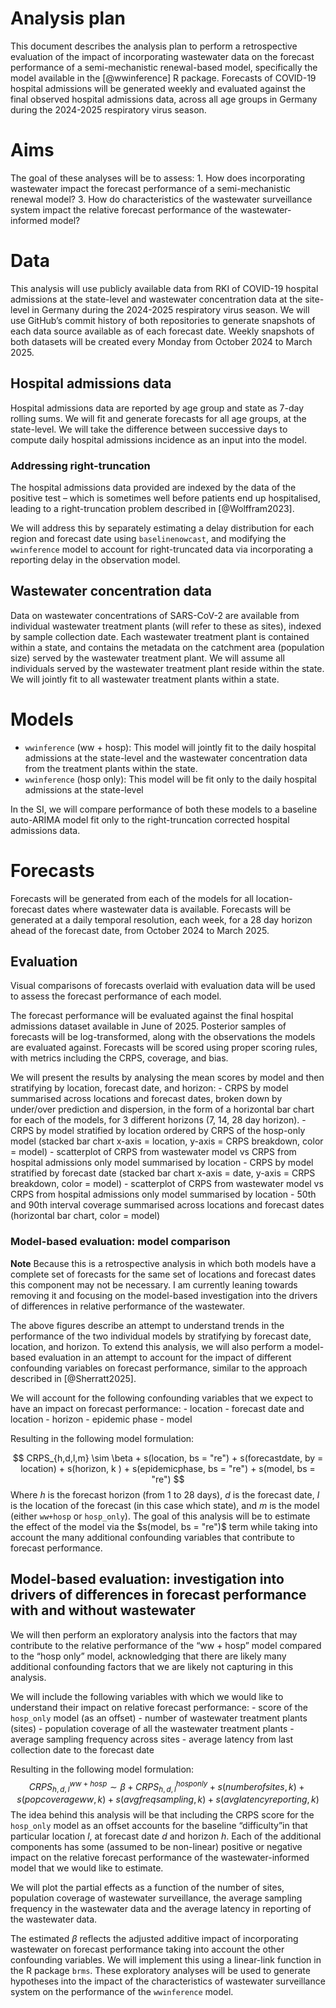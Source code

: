 # Analysis plan

This document describes the analysis plan to perform a retrospective evaluation of the impact of incorporating wastewater data on the forecast performance of a semi-mechanistic renewal-based model, specifically the model available in the [@wwinference] R package.
Forecasts of COVID-19 hospital admissions will be generated weekly and evaluated against the final observed hospital admissions data, across all age groups in Germany during the 2024-2025 respiratory virus season.

# Aims

The goal of these analyses will be to assess:
1. How does incorporating wastewater impact the forecast performance of a semi-mechanistic renewal model?
3. How do characteristics of the wastewater surveillance system impact the relative forecast performance of the wastewater-informed model?


# Data

This analysis will use publicly available data from RKI of COVID-19 hospital admissions at the state-level and wastewater concentration data at the site-level in Germany during the 2024-2025 respiratory virus season.
We will use GitHub's commit history of both repositories to generate snapshots of each data source available as of each forecast date.
Weekly snapshots of both datasets will be created every Monday from October 2024 to March 2025.

## Hospital admissions data

Hospital admissions data are reported by age group and state as 7-day rolling sums.
We will fit and generate forecasts for all age groups, at the state-level.
We will take the difference between successive days to compute daily hospital admissions incidence as an input into the model.

### Addressing right-truncation
The hospital admissions data provided are indexed by the data of the positive test -- which is sometimes well before patients end up hospitalised, leading to a right-truncation problem described in [@Wolffram2023].

We will address this by separately estimating a delay distribution for each region and forecast date using `baselinenowcast`, and modifying the `wwinference` model to account for right-truncated data via incorporating a reporting delay in the observation model.

## Wastewater concentration data
Data on wastewater concentrations of SARS-CoV-2 are available from individual wastewater treatment plants (will refer to these as sites), indexed by sample collection date.
Each wastewater treatment plant is contained within a state, and contains the metadata on the catchment area (population size) served by the wastewater treatment plant.
We will assume all individuals served by the wastewater treatment plant reside within the state.
We will jointly fit to all wastewater treatment plants within a state.

# Models
- `wwinference` (ww + hosp): This model will jointly fit to the daily hospital admissions at the state-level and the wastewater concentration data from the treatment plants within the state.
- `wwinference` (hosp only): This model will be fit only to the daily hospital admissions at the state-level

In the SI, we will compare performance of both these models to a baseline auto-ARIMA model fit only to the right-truncation corrected hospital admissions data.

# Forecasts
Forecasts will be generated from each of the models for all location-forecast dates where wastewater data is available.
Forecasts will be generated at a daily temporal resolution, each week, for a 28 day horizon ahead of the forecast date, from October 2024 to March 2025.

## Evaluation
Visual comparisons of forecasts overlaid with evaluation data will be used to assess the forecast performance of each model.

The forecast performance will be evaluated against the final hospital admissions dataset available in June of 2025.
Posterior samples of forecasts will be log-transformed, along with the observations the models are evaluated against.
Forecasts will be scored using proper scoring rules, with metrics including the CRPS, coverage, and bias.

We will present the results by analysing the mean scores by model and then stratifying by location, forecast date, and horizon:
- CRPS by model summarised across locations and forecast dates, broken down by under/over prediction and dispersion, in the form of a horizontal bar chart for each of the models, for 3 different horizons (7, 14, 28 day horizon).
- CRPS by model stratified by location ordered by CRPS of the hosp-only model (stacked bar chart x-axis = location, y-axis = CRPS breakdown, color = model)
- scatterplot of CRPS from wastewater model vs CRPS from hospital admissions only model summarised by location
- CRPS by model stratified by forecast date (stacked bar chart x-axis = date, y-axis = CRPS breakdown, color = model)
- scatterplot of CRPS from wastewater model vs CRPS from hospital admissions only model summarised by location
- 50th and 90th interval coverage summarised across locations and forecast dates (horizontal bar chart, color = model)


### Model-based evaluation: model comparison
**Note** Because this is a retrospective analysis in which both models have a complete set of forecasts for the same set of locations and forecast dates this component may not be necessary. I am currently leaning towards removing it and focusing on the model-based investigation into the drivers of differences in relative performance of the wastewater.

The above figures describe an attempt to understand trends in the performance of the two individual models by stratifying by forecast date, location, and horizon.
To extend this analysis, we will also perform a model-based evaluation in an attempt to account for the impact of different confounding variables on forecast performance, similar to the approach described in [@Sherratt2025].

We will account for the following confounding variables that we expect to have an impact on forecast performance:
- location
- forecast date and location
- horizon
- epidemic phase
- model

Resulting in the following model formulation:

$$
CRPS_{h,d,l,m} \sim \beta + s(location, bs = "re") + s(forecastdate, by = location) + s(horizon, k ) + s(epidemicphase, bs = "re") + s(model, bs = "re")
$$
Where $h$ is the forecast horizon (from 1 to 28 days), $d$ is the forecast date, $l$ is the location of the forecast (in this case which state), and $m$ is the model (either `ww+hosp` or `hosp_only`).
The goal of this analysis will be to estimate the effect of the model via the $s(model, bs = "re")$ term while taking into account the many additional confounding variables that contribute to forecast performance.

## Model-based evaluation: investigation into drivers of differences in forecast performance with and without wastewater
We will then perform an exploratory analysis into the factors that may contribute to the relative performance of the "ww + hosp" model compared to the "hosp only" model, acknowledging that there are likely many additional confounding factors that we are likely not capturing in this analysis.

We will include the following variables with which we would like to understand their impact on relative forecast performance:
- score of the `hosp_only` model (as an offset)
- number of wastewater treatment plants (sites)
- population coverage of all the wastewater treatment plants
- average sampling frequency across sites
- average latency from last collection date to the forecast date

Resulting in the following model formulation:
$$
CRPS^{ww+hosp}_{h,d,l} \sim \beta + CRPS^{hosponly}_{h,d,l}+ s(numberofsites, k ) + s(popcoverageww, k ) + s(avgfreqsampling, k) + s(avglatencyreporting,k)
$$
The idea behind this analysis will be that including the CRPS score for the `hosp_only` model as an offset accounts for the baseline "difficulty"in that particular location $l$, at forecast date $d$ and horizon $h$.
Each of the additional components has some (assumed to be non-linear) positive or negative impact on the relative forecast performance of the wastewater-informed model that we would like to estimate.

We will plot the partial effects as a function of the number of sites, population coverage of wastewater surveillance, the average sampling frequency in the wastewater data and the average latency in reporting of the wastewater data.

The estimated $\beta$ reflects the adjusted additive impact of incorporating wastewater on forecast performance taking into account the other confounding variables.
We will implement this using a linear-link function in the R package `brms`.
These exploratory analyses will be used to generate hypotheses into the impact of the characteristics of wastewater surveillance system on the performance of the `wwinference` model.
